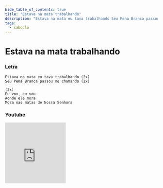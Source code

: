 ```yaml
---
hide_table_of_contents: true
title: "Estava na mata trabalhando"
description: "Estava na mata eu tava trabalhando Seu Pena Branca passou me chamando Eu vou, eu vou Aonde ele mora Mora nas matas de Nossa Senhora"
tags:
  - caboclo
---
```


# Estava na mata trabalhando

### Letra

```text
Estava na mata eu tava trabalhando (2x)
Seu Pena Branca passou me chamando (2x)

(2x)
Eu vou, eu vou
Aonde ele mora
Mora nas matas de Nossa Senhora
```

### Youtube

<iframe
  width="200"
  height="200"
  src="https://www.youtube.com/embed/TfQb7IbfCb8"
  title="YouTube video player"
  frameborder="0"
  allow="accelerometer; autoplay; clipboard-write; encrypted-media; gyroscope; picture-in-picture; web-share"
  referrerpolicy="strict-origin-when-cross-origin"
  allowfullscreen
></iframe>